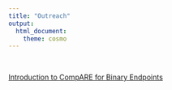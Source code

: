 ---
title: "Outreach"
output:
  html_document:
    theme: cosmo
---
```{=html}
<style type="text/css">
h1.title {
  font-size: 36px;
  font-weight: 500;
  color: DarkRed;
  text-align: center;
}
</style>
```

<br>

[Introduction to CompARE for Binary Endpoints](https://www.grbio.eu/compare/compareCover/workshop/Workshop.html#1)




